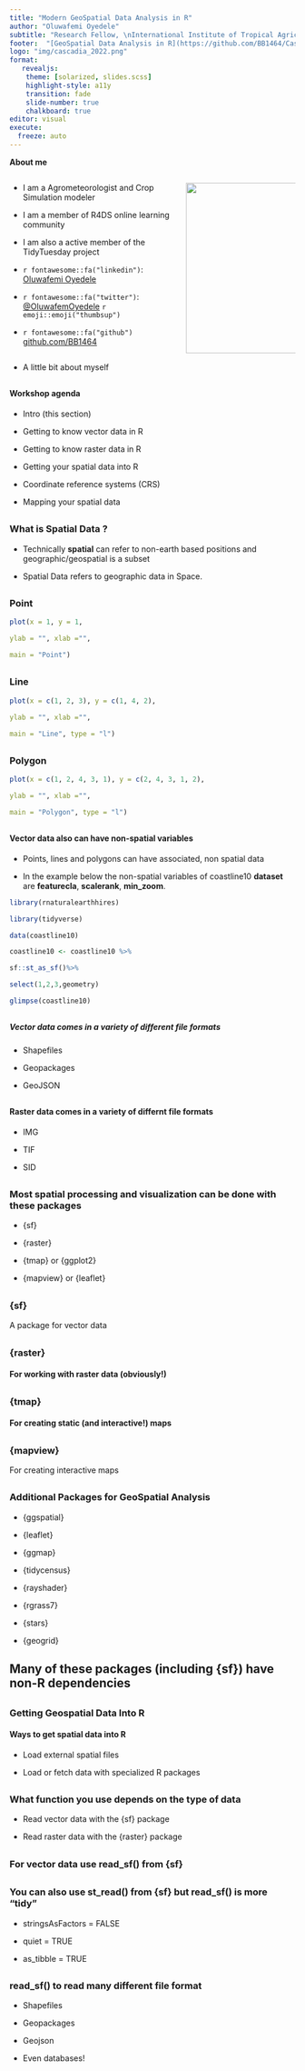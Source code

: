 ```yaml
---
title: "Modern GeoSpatial Data Analysis in R"
author: "Oluwafemi Oyedele"
subtitle: "Research Fellow, \nInternational Institute of Tropical Agriculture (IITA)"
footer:  "[GeoSpatial Data Analysis in R](https://github.com/BB1464/CascardiaRConf2022)"
logo: "img/cascadia_2022.png"
format: 
   revealjs: 
    theme: [solarized, slides.scss]
    highlight-style: a11y
    transition: fade
    slide-number: true
    chalkboard: true
editor: visual
execute:
  freeze: auto
---
```


**About me**

::: columns
::: {.column width="60%"}
-   I am a Agrometeorologist and Crop Simulation modeler

-   I am a member of R4DS online learning community

-   I am also a active member of the TidyTuesday project

-   `r fontawesome::fa("linkedin")`: [Oluwafemi Oyedele](https://www.linkedin.com/in/oluwafemioyedele)

-   `r fontawesome::fa("twitter")`: [@OluwafemOyedele](https://twitter.com/OluwafemOyedele) `r emoji::emoji("thumbsup")`

-   `r fontawesome::fa("github")` [github.com/BB1464](https://github.com/BB1464/BB1464)
:::

::: {.column width="40%"}
![](img/pix.jpg){style="float:right;padding: 0 0 0 10px;" fig-alt="Headshot of Dr. Maria Tackett" width="300"}
:::
:::

::: notes
-   A little bit about myself
:::

## 

#### Workshop agenda

-   Intro (this section)

-   Getting to know vector data in R

-   Getting to know raster data in R

-   Getting your spatial data into R

-   Coordinate reference systems (CRS)

-   Mapping your spatial data

## 

### What is Spatial Data ?

-   Technically **spatial** can refer to non-earth based positions and geographic/geospatial is a subset

-   Spatial Data refers to geographic data in Space.

## 

### Point

```r

plot(x = 1, y = 1,

ylab = "", xlab ="",

main = "Point")

```

## 

### Line

```r

plot(x = c(1, 2, 3), y = c(1, 4, 2),

ylab = "", xlab ="",

main = "Line", type = "l")

```

## 

### Polygon

```r

plot(x = c(1, 2, 4, 3, 1), y = c(2, 4, 3, 1, 2),

ylab = "", xlab ="",

main = "Polygon", type = "l")

```

## 

#### Vector data also can have non-spatial variables

-   Points, lines and polygons can have associated, non spatial data

-   In the example below the non-spatial variables of coastline10 **dataset** are **featurecla**, **scalerank**, **min_zoom**.

```r

library(rnaturalearthhires)

library(tidyverse)

```

```r

data(coastline10)

coastline10 <- coastline10 %>%

sf::st_as_sf()%>%

select(1,2,3,geometry)

glimpse(coastline10)

```

## 

##### Vector data comes in a variety of different file formats

-   Shapefiles

-   Geopackages

-   GeoJSON

## 

#### Raster data comes in a variety of differnt file formats

-   IMG

-   TIF

-   SID

## 

### Most spatial processing and visualization can be done with these packages

-   {sf}

-   {raster}

-   {tmap} or {ggplot2}

-   {mapview} or {leaflet}

## 

### {sf}

A package for vector data

## 

### {raster}

#### For working with raster data (obviously!)

## 

### {tmap}

#### For creating static (and interactive!) maps

## 

### {mapview}

For creating interactive maps

## 

### Additional Packages for GeoSpatial Analysis

-   {ggspatial}

-   {leaflet}

-   {ggmap}

-   {tidycensus}

-   {rayshader}

-   {rgrass7}

-   {stars}

-   {geogrid}

## 

## Many of these packages (including {sf}) have non-R dependencies

## 

### Getting Geospatial Data Into R

#### Ways to get spatial data into R

-   Load external spatial files

-   Load or fetch data with specialized R packages

## 

### What function you use depends on the type of data

-   Read vector data with the {sf} package

-   Read raster data with the {raster} package

## 

### For vector data use **read_sf()** from **{sf}**

## 

### You can also use st_read() from {sf} but read_sf() is more "tidy"

-   stringsAsFactors = FALSE

-   quiet = TRUE

-   as_tibble = TRUE

## 

### read_sf() to read many different file format

-   Shapefiles

-   Geopackages

-   Geojson

-   Even databases!
